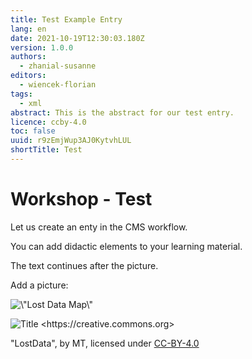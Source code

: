 ```yaml
---
title: Test Example Entry
lang: en
date: 2021-10-19T12:30:03.180Z
version: 1.0.0
authors:
  - zhanial-susanne
editors:
  - wiencek-florian
tags:
  - xml
abstract: This is the abstract for our test entry.
licence: ccby-4.0
toc: false
uuid: r9zEmjWup3AJ0KytvhLUL
shortTitle: Test
---
```

# **Workshop - Test**

Let us create an enty in the CMS workflow.

<SideNote type="note" title="Hint">
You can add didactic elements to your learning material.
</SideNote>

The text continues after the picture.

Add a picture:

![](images/datalifecycle.png "\\\"Lost Data Map\\\"")

![](images/datalifecycle.png "Title <https://creative.commons.org>")

<figcaption>"LostData", by MT, licensed under <a href="https://creativecommons.org/licenses/by/4.0">CC-BY-4.0</a></figcaption>